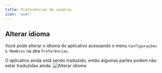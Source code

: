 ```yaml
---
title: Preferências do usuário
icon: 'user'
---
```


## Alterar idioma

Você pode alterar o idioma do aplicativo acessando o menu `Configurações & Membros` na aba `Preferências`.

<Info>
  O aplicativo ainda está sendo traduzido, então algumas partes podem não estar
  traduzidas ainda.
</Info>

<Frame>
  <img src="/images/workspace/change-language.png" alt="Alterar idioma" />
</Frame>
